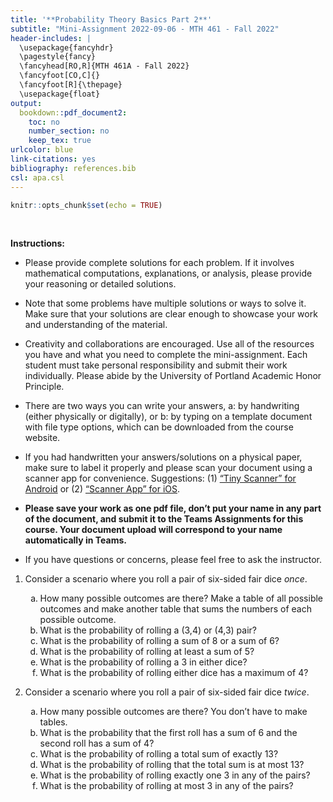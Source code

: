 ```yaml
---
title: '**Probability Theory Basics Part 2**'
subtitle: "Mini-Assignment 2022-09-06 - MTH 461 - Fall 2022"
header-includes: |
  \usepackage{fancyhdr}
  \pagestyle{fancy}
  \fancyhead[RO,R]{MTH 461A - Fall 2022}
  \fancyfoot[CO,C]{}
  \fancyfoot[R]{\thepage}
  \usepackage{float}
output:
  bookdown::pdf_document2:
    toc: no
    number_section: no
    keep_tex: true
urlcolor: blue
link-citations: yes
bibliography: references.bib
csl: apa.csl
---
```


```r
knitr::opts_chunk$set(echo = TRUE)
```

\

**Instructions:**
 
 * Please provide complete solutions for each problem. If it involves mathematical computations, explanations, or analysis, please provide your reasoning or detailed solutions.
 
 * Note that some problems have multiple solutions or ways to solve it. Make sure that your solutions are clear enough to showcase your work and understanding of the material.
 
 * Creativity and collaborations are encouraged. Use all of the resources you have and what you need to complete the mini-assignment. Each student must take personal responsibility and submit their work individually. Please abide by the University of Portland Academic Honor Principle.
 
 * There are two ways you can write your answers, a: by handwriting (either physically or digitally), or b: by typing on a template document with file type options, which can be downloaded from the course website.
 
 * If you had handwritten your answers/solutions on a physical paper, make sure to label it properly and please scan your document using a scanner app for convenience. Suggestions: (1) ["Tiny Scanner" for Android](https://play.google.com/store/apps/details?id=com.appxy.tinyscanner&hl=en_US&gl=US){target="_blank"} or (2) ["Scanner App" for iOS](https://apps.apple.com/us/app/scanner-app-scan-pdf-document/id595563753){target="_blank"}.
 
 * **Please save your work as one pdf file, don't put your name in any part of the document, and submit it to the Teams Assignments for this course. Your document upload will correspond to your name automatically in Teams.**
 
 * If you have questions or concerns, please feel free to ask the instructor.

\newpage

1. Consider a scenario where you roll a pair of six-sided fair dice *once*.

    a. How many possible outcomes are there? Make a table of all possible outcomes and make another table that sums the numbers of each possible outcome.
    b. What is the probability of rolling a (3,4) or (4,3) pair?
    c. What is the probability of rolling a sum of 8 or a sum of 6?
    d. What is the probability of rolling at least a sum of 5?
    e. What is the probability of rolling a 3 in either dice?
    f. What is the probability of rolling either dice has a maximum of 4?
    
2. Consider a scenario where you roll a pair of six-sided fair dice *twice*.

    a. How many possible outcomes are there? You don't have to make tables.
    b. What is the probability that the first roll has a sum of 6 and the second roll has a sum of 4?
    c. What is the probability of rolling a total sum of exactly 13?
    d. What is the probability of rolling that the total sum is at most 13?
    e. What is the probability of rolling exactly one 3 in any of the pairs?
    f. What is the probability of rolling at most 3 in any of the pairs?
    
